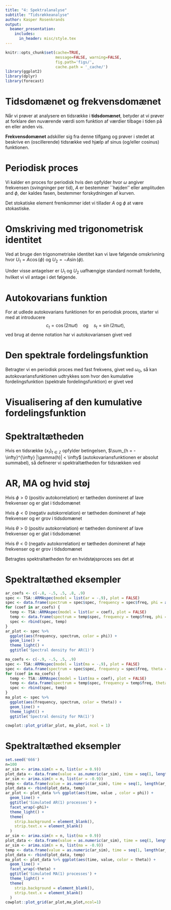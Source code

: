 ```yaml
---
title: "4: Spektralanalyse"
subtitle: "Tidsrækkeanalyse"
author: Kasper Rosenkrands
output: 
  beamer_presentation:
    includes:
      in_header: misc/style.tex
---
```


```r
knitr::opts_chunk$set(cache=TRUE,
                      message=FALSE, warning=FALSE,
                      fig.path='figs/',
                      cache.path = '_cache/')
library(ggplot2)
library(dplyr)
library(forecast)
```

# Tidsdomænet og frekvensdomænet
Når vi prøver at analysere en tidsrække i **tidsdomænet**, betyder at vi prøver at forklare den nuværende værdi som funktion af værdier tilbage i tiden på en eller anden vis.

**Frekvensdomænet** adskiller sig fra denne tilfgang og prøver i stedet at beskrive en (oscillerende) tidsrække ved hjælp af sinus (og/eller cosinus) funktionen.

# Periodisk proces
Vi kalder en proces for periodisk hvis den opfylder
\begin{align*}
  x_t = A \cos(2\pi\omega t + \phi) \quad \text{for } t = 0, \pm 1, \pm 2, \ldots,
\end{align*}
hvor $\omega$ angiver frekvensen (svingninger per tid), $A$ er bestemmer ``højden'' eller amplituden and $\phi$, der kaldes fasen, bestemmer forskydningen af kurven.

Det stokatiske element fremkommer idet vi tillader $A$ og $\phi$ at være stokastiske.

# Omskriving med trigonometrisk identitet
Ved at bruge den trigonometriske identitet
\begin{align*}
  \cos(\alpha \pm \beta) = \cos(\alpha)\cos(\beta) \mp \sin(\alpha)\sin(\beta),
\end{align*}
kan vi lave følgende omskrivning
\begin{align*}
  x_t &= A \cos(2\pi\omega t + \phi) \\
  &= U_1\cos(2\pi\omega t) + U_2\sin(2\pi\omega t),
\end{align*}
hvor $U_1 = A \cos(\phi)$ og $U_2 = -A\sin(\phi)$.

Under visse antagelser er $U_1$ og $U_2$ uafhængige standard normalt fordelte, hvilket vi vil antage i det følgende.

# Autokovarians funktion
For at udlede autokovarians funktionen for en periodisk proces, starter vi med at introducere
$$c_t = \cos(2\pi \omega t) \quad \text{og} \quad s_t = \sin(2\pi \omega t),$$
ved brug at denne notation har vi autokovariansen givet ved\footnote{ved at bruge den førnævnte trigonometriske identitet}
\begin{align*}
  \gamma(h) &= \cov(x_{t + h}, x_t)\\
  &= \cov(U_1c_{t + h} + u_2s_{t + h}, U_1c_{t} + u_2s_{t}) \\
  &= 
  \cov(U_1c_{t + h},U_1c_{t}) +
  \cov(U_1c_{t + h},U_2s_{t}) \\
  &\quad+
  \cov(U_2s_{t + h},U_1c_{t}) +
  \cov(U_2s_{t + h},U_2s_{t}) \\
  &= \sigma^2c_{t+h}c_t + \sigma^2s_{t+h}s_t \\
  &= \sigma^2\cos(2\pi\omega(t+h) - 2\pi\omega t) \\
  &= \sigma^2\cos(2\pi\omega h).
\end{align*}

# Den spektrale fordelingsfunktion
Betragter vi en periodisk proces med fast frekvens, givet ved $\omega_0$, så kan autokovariansfunktionen udtrykkes som 
\begin{align*}
  \gamma(h) = \int_{-\frac{1}{2}}^{\frac{1}{2}}e^{2\pi i \omega h} dF(\omega),
\end{align*}
hvor den kumulative fordelingsfunktion (spektrale fordelingsfunktion) er givet ved
\begin{align*}
  F(\omega) = 
  \begin{cases}
    0 & \text{hvis }\omega < -\omega_0 \\
    \frac{\sigma^2}{2} & \text{hvis }-\omega_0 \leq \omega < \omega_0 \\
    \sigma^2 & \text{ellers}
  \end{cases}
\end{align*}

# Visualisering af den kumulative fordelingsfunktion
\begin{figure}
  \begin{tikzpicture}
    \draw [->] (-5,0) -- (5,0) node[anchor=north] {$\omega$};
    \draw [->] (0,-2) -- (0,4.5) node[align=center,above] {$F(\omega)$};
    \draw [thick, blue] (-5,0) -- (-2,0) node[align=center,below] {$-\omega_0$};
    \draw [thick, blue] (-2,2) node[anchor=east] {$\frac{\sigma^2}{2}$} -- (2,2);
    \draw [thick, blue] (2,4) node[anchor=east] {$\sigma^2$} -- (5,4);
    \draw [blue] (2,0) node {{\footnotesize l}};
    \draw [blue] (-2,0) node {{\footnotesize l}};
    \draw [blue] (2,0) node[align=center,below] {$\omega_0$};
  \end{tikzpicture}
  \caption{Kumulativ fordelingsfunktion.}
\end{figure}

# Spektraltætheden
Hvis en tidsrække $\{ x_t \}_{t \in \mathbb{Z}}$ opfylder betingelsen, $\sum_{h = - \infty}^{\infty} |\gamma(h)| < \infty$ (autokovariansfunktionen er absolut summabel), så definerer vi spektraltætheden for tidsrækken ved
\begin{align*}
  f(\omega) = \sum_{h = -\infty}^{\infty} \gamma(h) e^{-2 \pi i \omega h} \quad \text{for } - \infty < \omega < \infty.
\end{align*}

# AR, MA og hvid støj
Hvis $\phi>0$ (positiv autokorrelation) er tætheden domineret af lave frekvenser og er glat i tidsdomænet

Hvis $\phi<0$ (negativ autokorrelation) er tætheden domineret af høje frekvenser og er grov i tidsdomænet

Hvis $\theta>0$ (positiv autokorrelation) er tætheden domineret af lave frekvenser og er glat i tidsdomænet

Hvis $\theta<0$ (negativ autokorrelation) er tætheden domineret af høje frekvenser og er grov i tidsdomænet

Betragtes spektraltætheden for en hvidstøjsproces ses det at 
\begin{align*}
  f(\omega) = \sum_{h=-\infty}^\infty\gamma(h)e^{-2\pi i\omega h}
  = \gamma(0)e^0 = \sigma_w^2
\end{align*}

# Spektraltæthed eksempler
```r
ar_coefs <- c(-.8, -.5, .5, .8, .9)
spec <- TSA::ARMAspec(model = list(ar = -.9), plot = FALSE)
spec <- data.frame(spectrum = spec$spec, frequency = spec$freq, phi = as.character(-.9))
for (coef in ar_coefs) {
  temp <- TSA::ARMAspec(model = list(ar = coef), plot = FALSE)
  temp <- data.frame(spectrum = temp$spec, frequency = temp$freq, phi = as.character(coef))
  spec <- rbind(spec, temp)
}
ar_plot <- spec %>%
  ggplot(aes(frequency, spectrum, color = phi)) +
  geom_line() +
  theme_light() +
  ggtitle('Spectral density for AR(1)')

ma_coefs <- c(-.9, -.5, .5, .9)
spec <- TSA::ARMAspec(model = list(ma = -.9), plot = FALSE)
spec <- data.frame(spectrum = spec$spec, frequency = spec$freq, theta = as.character(-.9))
for (coef in ma_coefs) {
  temp <- TSA::ARMAspec(model = list(ma = coef), plot = FALSE)
  temp <- data.frame(spectrum = temp$spec, frequency = temp$freq, theta = as.character(coef))
  spec <- rbind(spec, temp)
}
ma_plot <- spec %>%
  ggplot(aes(frequency, spectrum, color = theta)) +
  geom_line() +
  theme_light() +
  ggtitle('Spectral density for MA(1)')

cowplot::plot_grid(ar_plot, ma_plot, ncol = 1)
```

# Spektraltæthed eksempler
```r
set.seed('666')
n=100
ar_sim <- arima.sim(n = n, list(ar = 0.9))
plot_data <- data.frame(value = as.numeric(ar_sim), time = seq(1, length(ar_sim)), phi = as.character(0.9))
ar_sim <- arima.sim(n = n, list(ar = -0.9))
temp <- data.frame(value = as.numeric(ar_sim), time = seq(1, length(ar_sim)), phi = as.character(-0.9))
plot_data <- rbind(plot_data, temp)
ar_plot <- plot_data %>% ggplot(aes(time, value , color = phi)) +
  geom_line() +
  ggtitle('Simulated AR(1) processes') +
  facet_wrap(~phi)+
  theme_light() +
  theme(
    strip.background = element_blank(),
    strip.text.x = element_blank()
  )
ar_sim <- arima.sim(n = n, list(ma = 0.9))
plot_data <- data.frame(value = as.numeric(ar_sim), time = seq(1, length(ar_sim)), theta = as.character(0.9))
ar_sim <- arima.sim(n = n, list(ma = -0.9))
temp <- data.frame(value = as.numeric(ar_sim), time = seq(1, length(ar_sim)), theta = as.character(-0.9))
plot_data <- rbind(plot_data, temp)
ma_plot <- plot_data %>% ggplot(aes(time, value, color = theta)) +
  geom_line() +
  facet_wrap(~theta) +
  ggtitle('Simulated MA(1) processes') +
  theme_light() +
  theme(
    strip.background = element_blank(),
    strip.text.x = element_blank()
  )
cowplot::plot_grid(ar_plot,ma_plot,ncol=1)
```

